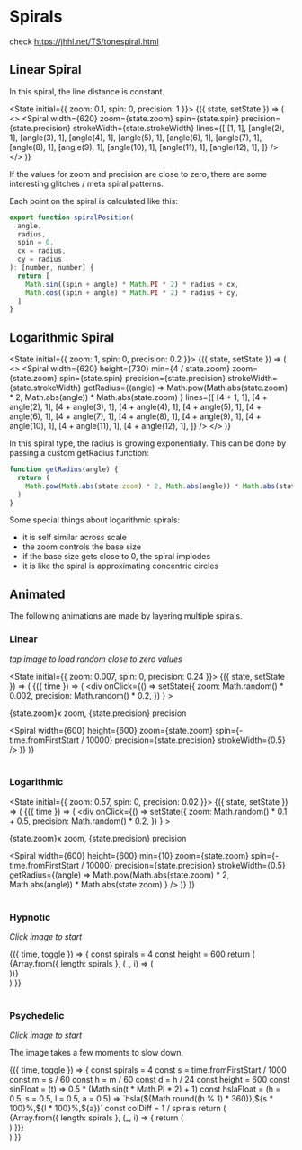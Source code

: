 
# Spirals

check https://jhhl.net/TS/tonespiral.html

## Linear Spiral

In this spiral, the line distance is constant.

<State initial={{ zoom: 0.1, spin: 0, precision: 1 }}>
  {({ state, setState }) => (
    <>
      <SpiralSettings state={state} setState={setState} />
      <Spiral
        width={620}
        zoom={state.zoom}
        spin={state.spin}
        precision={state.precision}
        strokeWidth={state.strokeWidth}
        lines={[
          [1, 1],
          [angle(2), 1],
          [angle(3), 1],
          [angle(4), 1],
          [angle(5), 1],
          [angle(6), 1],
          [angle(7), 1],
          [angle(8), 1],
          [angle(9), 1],
          [angle(10), 1],
          [angle(11), 1],
          [angle(12), 1],
        ]}
      />
    </>
  )}
</State>

If the values for zoom and precision are close to zero, there are some interesting glitches / meta spiral patterns.

Each point on the spiral is calculated like this:

```js
export function spiralPosition(
  angle,
  radius,
  spin = 0,
  cx = radius,
  cy = radius
): [number, number] {
  return [
    Math.sin((spin + angle) * Math.PI * 2) * radius + cx,
    Math.cos((spin + angle) * Math.PI * 2) * radius + cy,
  ]
}
```

## Logarithmic Spiral

<State initial={{ zoom: 1, spin: 0, precision: 0.2 }}>
  {({ state, setState }) => (
    <>
      <SpiralSettings state={state} setState={setState} disableZoom={true} />
      <Spiral
        width={620}
        height={730}
        min={4 / state.zoom}
        zoom={state.zoom}
        spin={state.spin}
        precision={state.precision}
        strokeWidth={state.strokeWidth}
        getRadius={(angle) =>
          Math.pow(Math.abs(state.zoom) * 2, Math.abs(angle)) *
          Math.abs(state.zoom)
        }
        lines={[
          [4 + 1, 1],
          [4 + angle(2), 1],
          [4 + angle(3), 1],
          [4 + angle(4), 1],
          [4 + angle(5), 1],
          [4 + angle(6), 1],
          [4 + angle(7), 1],
          [4 + angle(8), 1],
          [4 + angle(9), 1],
          [4 + angle(10), 1],
          [4 + angle(11), 1],
          [4 + angle(12), 1],
        ]}
      />
    </>
  )}
</State>

In this spiral type, the radius is growing exponentially. This can be done by passing
a custom getRadius function:

```js
function getRadius(angle) {
  return (
    Math.pow(Math.abs(state.zoom) * 2, Math.abs(angle)) * Math.abs(state.zoom)
  )
}
```

Some special things about logarithmic spirals:

- it is self similar across scale
- the zoom controls the base size
- if the base size gets close to 0, the spiral implodes
- it is like the spiral is approximating concentric circles

## Animated

The following animations are made by layering multiple spirals.

### Linear

_tap image to load random close to zero values_

<State initial={{ zoom: 0.007, spin: 0, precision: 0.24 }}>
  {({ state, setState }) => (
    <AnimationFrame autostart>
      {({ time }) => (
        <div
          onClick={() =>
            setState({
              zoom: Math.random() * 0.002,
              precision: Math.random() * 0.2,
            })
          }
        >
          <p>
            {state.zoom}x zoom, {state.precision} precision
          </p>
          <Spiral
            width={600}
            height={600}
            zoom={state.zoom}
            spin={-time.fromFirstStart / 10000}
            precision={state.precision}
            strokeWidth={0.5}
          />
        </div>
      )}
    </AnimationFrame>
  )}
</State>
<br />
<br />

### Logarithmic

<State initial={{ zoom: 0.57, spin: 0, precision: 0.02 }}>
  {({ state, setState }) => (
    <AnimationFrame autostart>
      {({ time }) => (
        <div
          onClick={() =>
            setState({
              zoom: Math.random() * 0.1 + 0.5,
              precision: Math.random() * 0.2,
            })
          }
        >
          <p>
            {state.zoom}x zoom, {state.precision} precision
          </p>
          <Spiral
            width={600}
            height={600}
            min={10}
            zoom={state.zoom}
            spin={-time.fromFirstStart / 10000}
            precision={state.precision}
            strokeWidth={0.5}
            getRadius={(angle) =>
              Math.pow(Math.abs(state.zoom) * 2, Math.abs(angle)) *
              Math.abs(state.zoom)
            }
          />
        </div>
      )}
    </AnimationFrame>
  )}
</State>
<br />
<br />

### Hypnotic

_Click image to start_

<AnimationFrame>
  {({ time, toggle }) => {
    const spirals = 4
    const height = 600
    return (
      <div style={{ position: "relative", height }}>
        {Array.from({ length: spirals }, (_, i) => (
          <div onClick={toggle} style={{ position: "absolute" }}>
            <Spiral
              height={height}
              zoom={0.5}
              spin={(-time.fromFirstStart / 5000 + i / spirals) % 1}
              stroke={i % 2 ? "black" : "white"}
              strokeWidth={200 / spirals}
              strokeLinecap="round"
            />
          </div>
        ))}
      </div>
    )
  }}
</AnimationFrame>
<br />
<br />

### Psychedelic

_Click image to start_

The image takes a few moments to slow down.

<AnimationFrame>
  {({ time, toggle }) => {
    const spirals = 4
    const s = time.fromFirstStart / 1000
    const m = s / 60
    const h = m / 60
    const d = h / 24
    const height = 600
    const sinFloat = (t) => 0.5 * (Math.sin(t * Math.PI * 2) + 1)
    const hslaFloat = (h = 0.5, s = 0.5, l = 0.5, a = 0.5) =>
      `hsla(${Math.round((h % 1) * 360)},${s * 100}%,${l * 100}%,${a})`
    const colDiff = 1 / spirals
    return (
      <div style={{ position: "relative", height }}>
        {Array.from({ length: spirals }, (_, i) => {
          return (
            <div style={{ position: "absolute" }} onClick={toggle}>
              <Spiral
                zoom={0.1}
                height={height}
                width={900}
                precision={Math.sin(m) * Math.pow(2, i - spirals)}
                stroke={hslaFloat(
                  sinFloat(m + colDiff * i),
                  0.5,
                  0.5,
                  sinFloat(m + colDiff * i)
                )}
                strokeWidth={(spirals / (i + 1)) * 20}
              />
            </div>
          )
        })}
      </div>
    )
  }}
</AnimationFrame>
